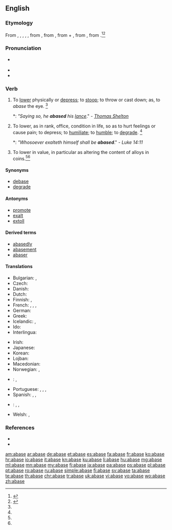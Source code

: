 ==English==

===Etymology===
From {{etyl|enm|en}} {{term|abaisse|lang=enm}}, {{term|abesse|lang=enm}}, {{term|abessen|lang=enm}}, {{term|abaishen|lang=enm}}, {{term|abassen|lang=enm}}, from {{etyl|frm|en}} {{term|abaisser|lang=frm}}, from {{etyl|fro|en}} {{term|abaissier||bring low|lang=fro}}, from {{etyl|fro|en}} {{term|a-|lang=fro}} + {{term|baissier||to lower}}, from {{etyl|VL.|en}} {{term/t|la|abbassiāre||to lower}}, from {{etyl|ML.|en}} {{term|bassus||short of stature, low, humble}}.<ref>{{R:CDOE|page=2}}</ref><ref name=SOED>{{R:SOED5|page=2}}</ref>

===Pronunciation===
* {{a|UK}} {{IPA|/ə.ˈbeɪs/}}
* {{audio|en-us-abase.ogg|Audio (US)}}
* {{rhymes|eɪs}}

===Verb===
{{en-verb|abas|ing}}

# {{context|transitive|archaic|lang=en}} To [[lower]] physically or [[depress]]; to [[stoop]]; to throw or cast down; as, to ''abase'' the eye. {{defdate|First attested from around (1350 to 1470)}}<ref name=SOED/>
#*: ''"Saying so, he '''abased''' his [[lance]]''." - ''[[w:Thomas Shelton|Thomas Shelton]]''
# {{context|transitive|lang=en}} To lower, as in rank, office, condition in life, so as to hurt feelings or cause pain; to depress; to [[humiliate]]; to [[humble]]; to [[degrade]]. {{defdate|First attested from around (1350 to 1470)}}<ref name=SOED/>
#*: ''"Whosoever exalteth himself shall be '''abased'''''." - ''Luke 14:11''
# {{context|transitive|obsolete|lang=en}} To lower in value, in particular as altering the content of alloys in coins.<ref name=SOED/>{{defdate|Attested from the mid 16<sup>th</sup> century until the mid 18<sup>th</sup> century.}}<ref name=SOED/>

====Synonyms====
* [[debase]]
* [[degrade]]

====Antonyms====
* [[promote]]
* [[exalt]]
* [[extoll]]

====Derived terms====
* [[abasedly]]
* [[abasement]]
* [[abaser]]

====Translations====
{{trans-top|to lower so as to hurt feelings}}
* Bulgarian: {{t+|bg|унижавам}}, {{t+|bg|понижавам}}
* Czech: {{t|cs|ponížit}}
* Danish: {{t|da|ydmyge}}
* Dutch: {{t+|nl|vernederen}}
* Finnish: {{t+|fi|alentaa}}, {{t|fi|nöyryyttää}}
* French: {{t+|fr|baisser}}, {{t+|fr|abaisser}}, {{t+|fr|rabaisser}}, {{t+|fr|humilier}}
* German: {{t+|de|erniedrigen}}
* Greek: {{t+|el|εξευτελίζω}}
* Icelandic: {{t|is|auðmýkja}}, {{t|is|niðurlægja}}
* Ido: {{t+|io|abasar}}
* Interlingua: {{t+|ia|abassar}}
{{trans-mid}}
* Irish: {{t|ga|uirísligh}}
* Japanese: {{t|ja|貶める|tr=おとしめる, otoshimeru}}
* Korean: {{t+|ko|낮추다|sc=Kore}}
* Lojban: {{t|jbo|tolnolri'a}}
* Macedonian: {{t|mk|понизува|tr=ponizuva|sc=Cyrl}}
* Norwegian: {{t|no|fornedre}}, {{t+|no|ydmyke}}
* {{ttbc|fa}}: {{t|fa|خود را خوار شمردن|sc=Arab}}, {{t|fa|خود را کوچک کردن|sc=Arab}}
* Portuguese: {{t+|pt|rebaixar}}, {{t+|pt|humilhar}}, {{t+|pt|abater}}, {{t+|pt|abaixar}}
* Spanish: {{t+|es|rebajar}}, {{t|es|degradar}}, {{t+|es|humillar}}
* {{ttbc|vi}}: {{t|vi|[[làm]] [[hạ]] [[phẩm giá]]}} <!-- was "[[làm]] [[hạ]] [[phẩm giá]]" - assumed sum-of-parts; if an idiom, remove the embedded wikilinks to the individual words. see [[User:Kephir/gadgets/xte#Translation_fixing]] -->, {{t|vi|làm [[mất]] [[thể diện]]}} <!-- was "làm [[mất]] [[thể diện]]" - assumed sum-of-parts; if an idiom, remove the embedded wikilinks to the individual words. see [[User:Kephir/gadgets/xte#Translation_fixing]] -->, {{t+|vi|nhục|alt=làm nhục}} <!-- was "làm [[nhục]]" - assumed inflected form or vocalised spelling; please verify if linking is acceptable. see [[User:Kephir/gadgets/xte#Translation_fixing]] -->
* Welsh: {{t+|cy|darostwng}}, {{t+|cy|iselhau}}
{{trans-bottom}}

===References===
* {{R:Century 1911}}
* {{R:Webster 1913}}
<references/>

[[am:abase]]
[[ar:abase]]
[[de:abase]]
[[et:abase]]
[[es:abase]]
[[fa:abase]]
[[fr:abase]]
[[ko:abase]]
[[hr:abase]]
[[io:abase]]
[[it:abase]]
[[kn:abase]]
[[ku:abase]]
[[li:abase]]
[[hu:abase]]
[[mg:abase]]
[[ml:abase]]
[[mn:abase]]
[[my:abase]]
[[fj:abase]]
[[ja:abase]]
[[pa:abase]]
[[ps:abase]]
[[pl:abase]]
[[pt:abase]]
[[ro:abase]]
[[ru:abase]]
[[simple:abase]]
[[fi:abase]]
[[sv:abase]]
[[ta:abase]]
[[te:abase]]
[[th:abase]]
[[chr:abase]]
[[tr:abase]]
[[uk:abase]]
[[vi:abase]]
[[vo:abase]]
[[wo:abase]]
[[zh:abase]]